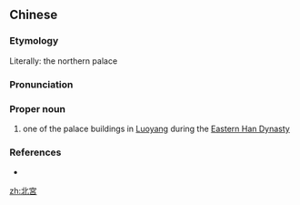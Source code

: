 {{also|北宫}}
==Chinese==
{{zh-forms|s=北宫}}

===Etymology===
Literally: the northern palace

===Pronunciation===
{{zh-pron
|m=Běigōng
|cat=pn
}}

===Proper noun===
{{zh-proper noun}}

# {{lb|zh|archaic}} one of the palace buildings in [[w:Luoyang|Luoyang]] during the [[w:Han Dynasty|Eastern Han Dynasty]]

===References===
* {{cite-book
|last=Luo
|first=Guanzhong
|authorlink=w:Luo Guanzhong
|coauthors=
|year=
|title=[[s:Romance of the Three Kingdoms/Chapter 3#9|Romance of the Three Kingdoms/Chapter 3]]
|language=Mandarin/English
|publisher=
|location=
}}

[[zh:北宮]]